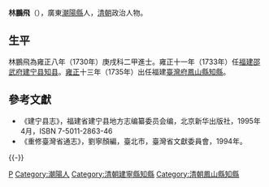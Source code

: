 {{Otheruses|other=名为林鵬飛的其他人物|林鵬飛}}

'''林鵬飛'''（{{bd|？||？||Lin林}}），廣東[[潮陽縣|潮陽縣]]人，[[清朝|清朝]]政治人物。

== 生平 ==
林鵬飛為雍正八年（1730年）庚戌科二甲進士。雍正十一年（1733年）任[[福建|福建]][[邵武府|邵武府]][[建宁县|建宁县]][[知县|知县]]。[[雍正|雍正]]十三年（1735年）出任福建[[臺灣府|臺灣府]][[鳳山縣知縣|鳳山縣知縣]]。

==參考文獻==
*《建宁县志》，福建省建宁县地方志编纂委员会编，北京新华出版社，1995年4月，ISBN 7-5011-2863-46
*《重修臺灣省通志》，劉寧顏編，臺北市，臺灣省文獻委員會，1994年。

{{-}}
{{start box}}
{{s-off}}
{{Succession box|[[胡义本|胡义本]]|[[戴梦奎|戴梦奎]]|[[福建|福建]][[邵武府|邵武府]][[建宁县|建宁县]][[知縣|知縣]]|<small>[[雍正|雍正]]十一年（1733年）上任</small>}}
{{Succession box|[[陳同善|陳同善]]|[[方邦基|方邦基]]|[[福建|福建]][[臺灣府|臺灣府]][[鳳山縣知縣|鳳山縣知縣]]|<small>[[雍正|雍正]]十三年（1735年）上任</small>}}
{{end box}}

{{雍正八年庚戌科殿試金榜}}

{{Authority control}}

{{DEFAULTSORT:Lin林}}
[[Category:林姓|P]]
[[Category:潮陽人|Category:潮陽人]]
[[Category:清朝建寧縣知縣|Category:清朝建寧縣知縣]]
[[Category:清朝鳳山縣知縣|Category:清朝鳳山縣知縣]]